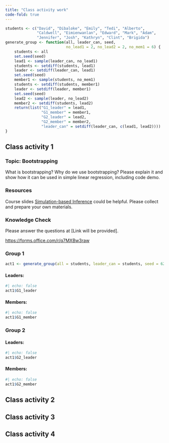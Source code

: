 ```yaml
---
title: "Class activity work"
code-fold: true
---
```


```r
students <- c("David", "Dibaloke", "Emily", "Tedi", "Alberto", 
              "Caldwell", "Eimienwanlan", "Edward", "Mark", "Adam", 
              "Jennifer", "Josh", "Kathryn", "Clint", "Brigida")
generate_group <- function(all, leader_can, seed, 
                           no_lead1 = 2, no_lead2 = 2, no_mem1 = 6) {
    students <- all
    set.seed(seed)
    lead1 <- sample(leader_can, no_lead1)
    students <- setdiff(students, lead1)
    leader <- setdiff(leader_can, lead1)
    set.seed(seed)
    member1 <- sample(students, no_mem1)
    students <- setdiff(students, member1)
    leader <- setdiff(leader, member1)
    set.seed(seed)
    lead2 <- sample(leader, no_lead2)
    member2 <- setdiff(students, lead2)
    return(list("G1_leader" = lead1,
                "G1_member" = member1,
                "G2_leader" = lead2,
                "G2_member" = member2,
                "leader_can" = setdiff(leader_can, c(lead1, lead2))))
}
```

## Class activity 1

### Topic: Bootstrapping

What is bootstrapping? Why do we use bootstrapping? Please explain it and show how it can be used in simple linear regression, including code demo.

### Resources

Course slides [Simulation-based Inference](https://math4780-f23.github.io/website/slides/11-bootstrap.html#/title-slide) could be helpful. Please collect and prepare your own materials.

### Knowledge Check

Please answer the questions at \[Link will be provided\].

<https://forms.office.com/r/q7MXBw3raw>

### Group 1

```r
act1 <- generate_group(all = students, leader_can = students, seed = 6250)
```

#### Leaders:

```r
#| echo: false
act1$G1_leader
```

#### Members:

```r
#| echo: false
act1$G1_member
```

### Group 2

#### Leaders:

```r
#| echo: false
act1$G2_leader
```

#### Members:

```r
#| echo: false
act1$G2_member
```

## Class activity 2

## Class activity 3

## Class activity 4
